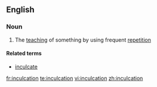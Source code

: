 ==English==

===Noun===
{{en-noun}}

# The [[teaching]] of something by using frequent [[repetition]]

====Related terms====
*[[inculcate]]

[[fr:inculcation]]
[[te:inculcation]]
[[vi:inculcation]]
[[zh:inculcation]]